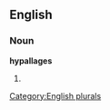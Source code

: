 ==English==

===Noun===
'''hypallages'''

# {{plural of|[[hypallage]]}}

[[Category:English plurals]]